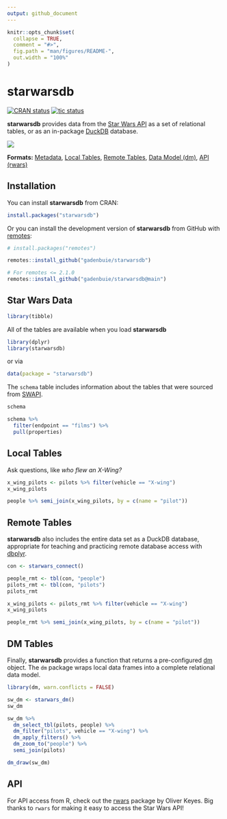 ```yaml
---
output: github_document
---
```


<!-- README.md is generated from README.Rmd. Please edit that file -->

```r
knitr::opts_chunk$set(
  collapse = TRUE,
  comment = "#>",
  fig.path = "man/figures/README-",
  out.width = "100%"
)
```

[swapi]: https://swapi.dev
[rwars]: https://github.com/Ironholds/rwars
[dbplyr]: https://dbplyr.tidyverse.org/
[dm]: https://krlmlr.github.io/dm/
[duckdb]: https://duckdb.org

# starwarsdb

<!-- badges: start -->
[![CRAN status](https://www.r-pkg.org/badges/version/starwarsdb)](https://CRAN.R-project.org/package=starwarsdb)
[![tic status](https://github.com/gadenbuie/starwarsdb/workflows/tic/badge.svg)](https://github.com/gadenbuie/starwarsdb/actions)
<!-- badges: end -->

**starwarsdb** provides data from the [Star Wars API][swapi] as a set of relational tables, or as an in-package [DuckDB] database.

![](`r knitr::fig_chunk("starwars-data-model", "png")`)

**Formats:** 
[Metadata](#star-wars-data),
[Local Tables](#local-tables),
[Remote Tables](#remote-tables),
[Data Model (dm)](#dm-tables),
[API (rwars)](#api)

## Installation

You can install **starwarsdb** from CRAN:

``` r
install.packages("starwarsdb")
```

Or you can install the development version of **starwarsdb** from GitHub with [remotes](https://remotes.r-lib.org):

``` r
# install.packages("remotes")

remotes::install_github("gadenbuie/starwarsdb")

# For remotes <= 2.1.0
remotes::install_github("gadenbuie/starwarsdb@main")
```

## Star Wars Data

```r
library(tibble)
```

All of the tables are available when you load **starwarsdb**

```r
library(dplyr)
library(starwarsdb)
```

or via

```r
data(package = "starwarsdb")
```

The `schema` table includes information about the tables that were sourced from [SWAPI].

```r
schema
```

```r
schema %>% 
  filter(endpoint == "films") %>% 
  pull(properties)
```

## Local Tables

Ask questions, like _who flew an X-Wing?_

```r
x_wing_pilots <- pilots %>% filter(vehicle == "X-wing")
x_wing_pilots

people %>% semi_join(x_wing_pilots, by = c(name = "pilot"))
```

## Remote Tables

**starwarsdb** also includes the entire data set as a DuckDB database,
appropriate for teaching and practicing remote database access with [dbplyr].

```r
con <- starwars_connect()

people_rmt <- tbl(con, "people")
pilots_rmt <- tbl(con, "pilots")
pilots_rmt

x_wing_pilots <- pilots_rmt %>% filter(vehicle == "X-wing")
x_wing_pilots

people_rmt %>% semi_join(x_wing_pilots, by = c(name = "pilot"))
```

## DM Tables

Finally, **starwarsdb** provides a function that returns a pre-configured [dm] object.
The `dm` package wraps local data frames into a complete relational data model.

```r
library(dm, warn.conflicts = FALSE)

sw_dm <- starwars_dm()
sw_dm

sw_dm %>%
  dm_select_tbl(pilots, people) %>%
  dm_filter("pilots", vehicle == "X-wing") %>%
  dm_apply_filters() %>%
  dm_zoom_to("people") %>%
  semi_join(pilots)
```

```r
dm_draw(sw_dm)
```

## API

For API access from R, check out the [rwars] package by Oliver Keyes.
Big thanks to `rwars` for making it easy to access the Star Wars API!
